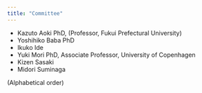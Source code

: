 ```yaml
---
title: "Committee"
---
```


- Kazuto Aoki PhD, (Professor, Fukui Prefectural University)
- Yoshihiko Baba PhD
- Ikuko Ide
- Yuki Mori PhD, Associate Professor, University of Copenhagen
- Kizen Sasaki
- Midori Suminaga

(Alphabetical order)
